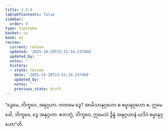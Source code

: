 ```yaml
---
title: 3.3.9
tableOfContents: false
sidebar:
  order: 9
type: tipitaka
basket: su
book: a2
review:
  current: review
  updated: '2025-10-20T15:52:14.237460'
  updated_by: ''
  notes: ''
  history:
  - state: review
    date: '2025-10-20T15:52:14.237460'
    updated_by: ''
    notes: ''
    previous_state: draft
---
```



<DynamicBreadcrumb />


<ReviewStatus review={frontmatter.review} showDetails={true} />

<HypothesisAnnotation frontmatter={frontmatter} />

<Division number="150" book="a2" e="ch" v="15" p="91">

<Paragraph number="241" book="a2">
“ဒွေမေ, ဘိက္ခဝေ, အနုဂ္ဂဟာ. ကတမေ ဒွေ? အာမိသာနုဂ္ဂဟော စ ဓမ္မာနုဂ္ဂဟော စ. ဣမေ ခေါ, ဘိက္ခဝေ, ဒွေ အနုဂ္ဂဟာ. ဧတဒဂ္ဂံ, ဘိက္ခဝေ, ဣမေသံ ဒွိန္နံ အနုဂ္ဂဟာနံ ယဒိဒံ ဓမ္မာနုဂ္ဂဟော”တိ.
</Paragraph>
</Division>